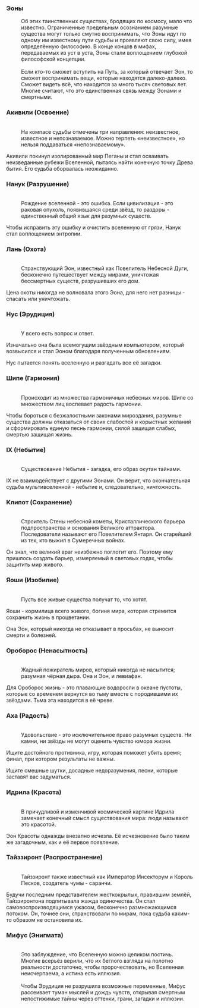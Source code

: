 ===Эоны===
:
:Об этих таинственных существах, бродящих по космосу, мало что известно. Ограниченные предельным осознанием разумные существа могут только смутно воспринимать, что Эоны идут по одному им известному пути судьбы и проявляют свою силу, имея определённую философию. В конце концов в мифах, передаваемых из уст в уста, Эоны стали воплощением глубокой философской концепции.
:<br />Если кто-то сможет вступить на Путь, за который отвечает Эон, то сможет воспринимать вещи, которые находятся далеко-далеко. Сможет видеть всё, что находится за много тысяч световых лет. Многие считают, что это единственная связь между Эонами и смертными.

===Акивили (Освоение)===
:''{{Цвет|Ключевой|nobold=1|Бесчисленное количество метеоров проносится по ночному небу... Если вы выберете правильный, то он доставит ваше желание в тысячи миров.
:<div align="right">Адриан Спенсер-Смит, «Притчи о звёздах»</div>}}''
:<br />На компасе судьбы отмечены три направления: неизвестное, известное и непознаваемое. Можно терпеть «неизвестное», но нельзя поддаваться «непознаваемому».
:
Акивили покинул изолированный мир Пеганы и стал осваивать неизведанные рубежи Вселенной, пытаясь найти конечную точку Древа бытия. Его судьба оборвалась неожиданно.

===Нанук (Разрушение)===
:''{{Цвет|Ключевой|nobold=1|Если увеличение энтропии - необратимый закон вселенной, а тепловая смерть - неизбежная судьба материального мира, то ради чего мы боремся? Горение, синтез, а затем гибель. Если мы хотим получить что-то новое, то нужно избавиться от старого.
:<div align="right">Учёный за секунду до нажатия на кнопку ядерного взрыва, 2152 я. э.</div>}}''
:<br />Рождение вселенной - это ошибка. Если цивилизация - это раковая опухоль, появившаяся среди звёзд, то раздоры - единственный общий язык для разумных существ.
:
Чтобы исправить эту ошибку и очистить вселенную от грязи, Нанук стал воплощением энтропии.

===Лань (Охота)===
:''{{Цвет|Ключевой|nobold=1|Ненависть, соперничество, война не имеют пределов. Чем можно измерить печаль охотника? Стрела лежит на тетиве, взгляд горит, Небесная Дуга не оглядывается назад.
:<div align="right">Сяньчжоу, «Рассуждения о Вселенной»</div>}}''
:<br />Странствующий Эон, известный как Повелитель Небесной Дуги, бесконечно путешествует между мирами, уничтожая бессмертных существ, разрушивших его дом.
:
Цена охоты никогда не волновала этого Эона, для него нет разницы - спасать или уничтожать.

===Нус (Эрудиция)===
:''{{Цвет|Ключевой|nobold=1|Если истина вселенной жестока и бессмысленна, будешь ли ты по-прежнему жаждать ответа на главный вопрос?
:
Искатели мудрости не уклоняются от ответа, так как их сердца холодны и безразличны... Так же, как и конец их пути.
:<div align="right">Адриан Спенсер-Смит, «Притчи о звёздах»</div>}}''
:<br />У всего есть вопрос и ответ.
:
Изначально она была всемогущим звёздным компьютером, который возвысился и стал Эоном благодаря полученным обновлениям.
:
Нус пытается понять вселенную и разгадать все её загадки.

===Шипе (Гармония)===
:''{{Цвет|Ключевой|nobold=1|В мире царит гармония, и сияют звёзды! Восславьте Великую! Все люди - братья, у всего есть общее начало, и дыхание ветра благословляет землю!
:<div align="right">«Ода гармонии», Стих I</div>}}''
:<br />Происходит из множества гармоничных небесных миров. Шипе со множеством лиц воспевает радость гармонии.
:
Чтобы бороться с безжалостными законами мироздания, разумные существа должны отказаться от своих слабостей и корыстных желаний и сформировать единую песнь гармонии, силой защищая слабых, смертью защищая жизнь.

===IX (Небытие)===
:''{{Цвет|Ключевой|nobold=1|Вы можете смотреть на сияющее звёздное небо, но остерегайтесь смотреть в бездну... В тумане тьмы одна лишь пустота, но одного взгляда достаточно, чтобы смертному потерять рассудок.
:<div align="right">Можун, Доктор Хаоса</div>}}''
:<br />Существование Небытия - загадка, его образ окутан тайнами.
:
IX не взаимодействует с другими Эонами. Он верит, что окончательная судьба мультивселенной - небытие и, следовательно, ничтожность.

===Клипот (Сохранение)===
:''{{Цвет|Ключевой|nobold=1|Философ смотрит на звёзды, пытаясь найти конечную цель цивилизации. «Построй стену», - эхом отзывается в его голове, - «Построй стену».
:<div align="right">Адриан Спенсер-Смит, «Притчи о звёздах»</div>}}''
:<br />Строитель Стены небесной кометы, Кристаллического барьера подпространства и основания Великого аттрактора. Последователи называют его Повелителем Янтаря. Он старейший из тех, кто выжил в Сумеречных войнах.
:
Он знал, что великий враг неизбежно поглотит его. Поэтому ему пришлось создать барьер, измеряемый в световых годах, чтобы защитить мир живого.

===Яоши (Изобилие)===
:''{{Цвет|Ключевой|nobold=1|Цветы буйно цветут, но неизбежно увянут. Птицы расправляют крылья, поют и летят навстречу неизбежному падению. Журчащий ручей течёт навстречу неизбежному пересыханию. Почему всё должно погибнуть? Во вселенной должно быть лекарство, которого достаточно, чтобы излечить болезнь под названием «короткая жизнь».
:<div align="right">Неизвестный автор, «Жизнь слишком коротка»</div>}}''
:<br />Пусть все живые существа получат то, что хотят.
:
Яоши - кормилица всего живого, богиня мира, которая стремится сохранить жизнь в процветании.
:
Она Эон, который никогда не отказывает в просьбах, не выносит смерти и болезней.

===Ороборос (Ненасытность)===
:''{{Цвет|Ключевой|nobold=1|Насекомые - птицам, зайцы - волкам, звёздная пыль - чёрным дырам, а все миры - жадности.
:<div align="right">Сяньчжоу, «Рассуждения о Вселенной» </div>}}''
:<br />Жадный пожиратель миров, который никогда не насытится; разумная чёрная дыра. Она и Эон, и левиафан.
:
Для Ороборос жизнь - это плавающие водоросли в океане пустоты, которые со временем вернутся во тьму вместе с породившими их звёздами. Тьма эта находится в её чреве.

===Аха (Радость)===
:''{{Цвет|Ключевой|nobold=1|Эрудиция - кусок мусора, Сохранение - глупец, у Охоты нет чувства юмора, а Разрушение - чистое сумасшествие. Все Эоны упрямы как ослы. Аха, стыд и позор!
:<div align="right">Недотёпа в маске, называющий себя экспертом в астрономии</div>}}''
:<br />Удовольствие - это исключительное право разумных существ. Ни камни, ни звёзды не могут оценить чувство юмора жизни.
:
Ищите достойного противника, игру, которая поможет убить время; финал, при котором результаты не важны.
:
Ищите смешные шутки, досадные недоразумения, песни, которые заставят вас задуматься.

===Идрила (Красота)===
:''{{Цвет|Ключевой|nobold=1|Есть красота в куске ткани, в строчках стихотворения, в нотах песни. Добро пожаловать в эпоху, когда понятие красоты не имеет значения! Только пошлость, печаль и беспомощность!
:<div align="right">Главный редактор Мишелин фон Тарантино, «Гид по моде Галактики»</div>}}''
:<br />В причудливой и изменчивой космической картине Идрила замечает конечный смысл существования мира: люди называют это красотой.
:
Эон Красоты однажды внезапно исчезла. Её исчезновение было таким же загадочным, как и её первое появление.

===Тайззиронт (Распространение)===
:''{{Цвет|Ключевой|nobold=1|Если в полдень тебя накроет тёмная тень, запирай засовы - это не ранний приход ночи, а рой голодных насекомых.
:<div align="right">Адриан Спенсер-Смит, «Притчи о звёздах»</div>}}''
:<br />Тайззиронт также известный как Император Инсекторум и Король Песков, создатель чумы - саранчи.
:
Будучи последним представителем жесткокрылых, правившим землёй, Тайззиронтона подпитывала жажда одиночества. Он стал самовоспроизводящимся ужасом, бесконечно размножающимся потоком. Он, точнее они, странствовали по мирам, пока судьба каким-то образом не остановила их.

===Мифус (Энигмата)===
:''{{Цвет|Ключевой|nobold=1|Перестать задавать вопросы - это словно перестать верить в сияющие звёзды, если пошёл ливень. Пропустите через себя поток метафор, и вы увидите истину на краю звёздного неба, окутанного розовым туманом.
:<div align="right">Шэрон Лейтон, поэтесса-лауреат премии Галактики (самопровозглашённая)</div>}}''
:<br />Это заблуждение, что Вселенную можно целиком постичь. Многие всерьёз верили, что их беглого взгляда на полотно реальности достаточно, чтобы пророчествовать, но Вселенная неисчерпаема, а истина есть иллюзия.
:<br />Чтобы Эрудиция не разрушила возможные переменные, Мифус рассеивает туман мыслей и дождь чувств, открывая смертным непостижимые тайны через оттенки, грани, загадки и иллюзии.
